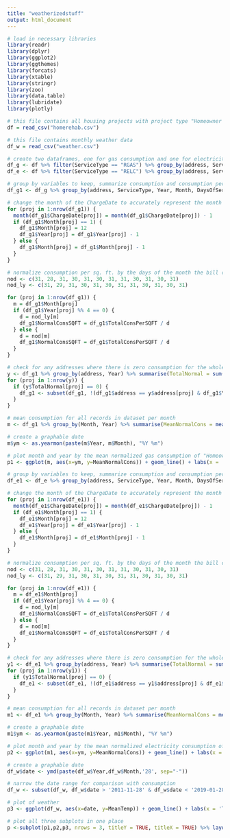 ```yaml
---
title: "weatherizedstuff"
output: html_document
---
```


```r
# load in necessary libraries
library(readr)
library(dplyr)
library(ggplot2)
library(ggthemes)
library(forcats)
library(xtable)
library(stringr)
library(zoo)
library(data.table)
library(lubridate)
library(plotly)
```

```r
# this file contains all housing projects with project type "Homeowner Rehabilitation" linked with utility bills from 2012 - 2019
df = read_csv("homerehab.csv")

# this file contains monthly weather data
df_w = read_csv("weather.csv")

# create two dataframes, one for gas consumption and one for electricity consumption
df_g <- df %>% filter(ServiceType == "RGAS") %>% group_by(address, ServiceType, Year, Month) 
df_e <- df %>% filter(ServiceType == "RELC") %>% group_by(address, ServiceType, Year, Month) 
```

```r
# group by variables to keep, summarize consumption and consumption per SQFT so that there is only one record for a property per month
df_g1 <- df_g %>% group_by(address, ServiceType, Year, Month, DaysOfService, AddressID, ChargeDate) %>% summarise(TotalConsumption =sum(Consumption), TotalConsPerSQFT = sum(ConsumptionPerSQFT))
```

```r
# change the month of the ChargeDate to accurately represent the month that the utility consumption comes from
for (proj in 1:nrow(df_g1)) {
  month(df_g1$ChargeDate[proj]) = month(df_g1$ChargeDate[proj]) - 1
  if (df_g1$Month[proj] == 1) {
    df_g1$Month[proj] = 12
    df_g1$Year[proj] = df_g1$Year[proj] - 1 
  } else {
    df_g1$Month[proj] = df_g1$Month[proj] - 1 
  }
}
```

```r
# normalize consumption per sq. ft. by the days of the month the bill comes from
nod <- c(31, 28, 31, 30, 31, 30, 31, 31, 30, 31, 30, 31)
nod_ly <- c(31, 29, 31, 30, 31, 30, 31, 31, 30, 31, 30, 31)

for (proj in 1:nrow(df_g1)) {
  m = df_g1$Month[proj]
  if (df_g1$Year[proj] %% 4 == 0) {
    d = nod_ly[m]
    df_g1$NormalConsSQFT = df_g1$TotalConsPerSQFT / d
  } else {
    d = nod[m]
    df_g1$NormalConsSQFT = df_g1$TotalConsPerSQFT / d
  }
}
```

```r
# check for any addresses where there is zero consumption for the whole year
y <- df_g1 %>% group_by(address, Year) %>% summarise(TotalNormal = sum(NormalConsSQFT))
for (proj in 1:nrow(y)) {
  if (y$TotalNormal[proj] == 0) {
    df_g1 <- subset(df_g1, !(df_g1$address == y$address[proj] & df_g1$Year == y$Year[proj]))
  }
}
```

```r
# mean consumption for all records in dataset per month
m <- df_g1 %>% group_by(Month, Year) %>% summarise(MeanNormalCons = mean(NormalConsSQFT))
```

```r
# create a graphable date
m$ym <- as.yearmon(paste(m$Year, m$Month), "%Y %m")

# plot month and year by the mean normalized gas consumption of "Homeowner Rehabilitation" projects
p1 <- ggplot(m, aes(x=ym, y=MeanNormalCons)) + geom_line() + labs(x = '', y = 'Mean CCF/sq ft/day', title = 'Mean consumption of gas for households with "Homeowner Rehabilitation" projects over time') + theme(axis.text.x = element_blank(), axis.ticks.x = element_blank())
```
```r
# group by variables to keep, summarize consumption and consumption per SQFT so that there is only one record for a property per month
df_e1 <- df_e %>% group_by(address, ServiceType, Year, Month, DaysOfService, AddressID, ChargeDate) %>% summarise(TotalConsumption =sum(Consumption), TotalConsPerSQFT = sum(ConsumptionPerSQFT))
```

```r
# change the month of the ChargeDate to accurately represent the month that the utility consumption comes from
for (proj in 1:nrow(df_e1)) {
  month(df_e1$ChargeDate[proj]) = month(df_e1$ChargeDate[proj]) - 1
  if (df_e1$Month[proj] == 1) {
    df_e1$Month[proj] = 12
    df_e1$Year[proj] = df_e1$Year[proj] - 1 
  } else {
    df_e1$Month[proj] = df_e1$Month[proj] - 1 
  }
}

```

```r
# normalize consumption per sq. ft. by the days of the month the bill comes from
nod <- c(31, 28, 31, 30, 31, 30, 31, 31, 30, 31, 30, 31)
nod_ly <- c(31, 29, 31, 30, 31, 30, 31, 31, 30, 31, 30, 31)

for (proj in 1:nrow(df_e1)) {
  m = df_e1$Month[proj]
  if (df_e1$Year[proj] %% 4 == 0) {
    d = nod_ly[m]
    df_e1$NormalConsSQFT = df_e1$TotalConsPerSQFT / d
  } else {
    d = nod[m]
    df_e1$NormalConsSQFT = df_e1$TotalConsPerSQFT / d
  }
}
```

```r
# check for any addresses where there is zero consumption for the whole year
y1 <- df_e1 %>% group_by(address, Year) %>% summarise(TotalNormal = sum(NormalConsSQFT))
for (proj in 1:nrow(y1)) {
  if (y1$TotalNormal[proj] == 0) {
    df_e1 <- subset(df_e1, !(df_e1$address == y1$address[proj] & df_e1$Year == y1$Year[proj]))
  }
}
```

```r
# mean consumption for all records in dataset per month
m1 <- df_e1 %>% group_by(Month, Year) %>% summarise(MeanNormalCons = mean(NormalConsSQFT))
```

```r
# create a graphable date
m1$ym <- as.yearmon(paste(m1$Year, m1$Month), "%Y %m")

# plot month and year by the mean normalized electricity consumption of CDBG homes
p2 <- ggplot(m1, aes(x=ym, y=MeanNormalCons)) + geom_line() + labs(x = '', y = 'Mean kWh/sq ft/day', title = 'Mean consumption of electricity for households with "Homeowner Rehbailitation" projects over time') + expand_limits(y = 0) + theme(axis.text.x = element_blank(), axis.ticks.x = element_blank())
```
```r
# create a graphable date
df_w$date <- ymd(paste(df_w$Year,df_w$Month,'28', sep="-"))

# narrow the date range for comparison with consumption
df_w <- subset(df_w, df_w$date > '2011-11-28' & df_w$date < '2019-01-28')

# plot of weather
p3 <- ggplot(df_w, aes(x=date, y=MeanTemp)) + geom_line() + labs(x = 'Time', y = 'Average Temperature (°F)')
```

```r
# plot all three subplots in one place
p <-subplot(p1,p2,p3, nrows = 3, titleY = TRUE, titleX = TRUE) %>% layout(title = "Mean Consumption (gas and electricity) of Homeowner Rehab Projects") %>% layout(autosize = F, width = 1000, height = 500, margin = m)
```
